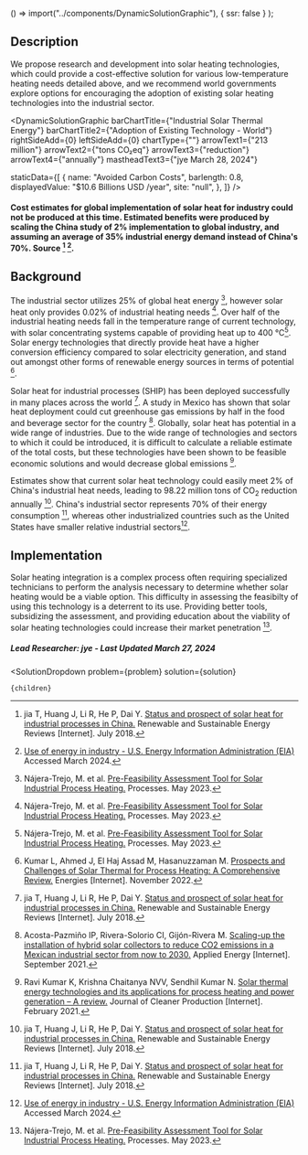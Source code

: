 

  () => import("../components/DynamicSolutionGraphic"),
  { ssr: false }
);




## Description

We propose research and development into solar heating technologies, which could provide a cost-effective solution for various low-temperature heating needs detailed above, and we recommend world governments explore options for encouraging the adoption of existing solar heating technologies into the industrial sector.

<DynamicSolutionGraphic
  barChartTitle={"Industrial Solar Thermal Energy"}
  barChartTitle2={"Adoption of Existing Technology - World"}
  rightSideAdd={0}
  leftSideAdd={0}
  chartType={""}
  arrowText1={"213 million"}
  arrowText2={"tons CO₂eq"}
  arrowText3={"reduction"}
  arrowText4={"annually"}
  mastheadText3={"jye March 28, 2024"}
  
  
  staticData={[
    {
      name: "Avoided Carbon Costs",
      barlength: 0.8,
      displayedValue: "$10.6 Billions USD /year",
      site: "null",
    },
  ]}
/>

#### Cost estimates for global implementation of solar heat for industry could not be produced at this time. Estimated benefits were produced by scaling the China study of 2% implementation to global industry, and assuming an average of 35% industrial energy demand instead of China's 70%. Source [^"3"] [^"7"].

## Background

The industrial sector utilizes 25% of global heat energy [^"1"], however solar heat only provides 0.02% of industrial heating needs [^"1"]. Over half of the industrial heating needs fall in the temperature range of current technology, with solar concentrating systems capable of providing heat up to 400 °C[^"1"]. Solar energy technologies that directly provide heat have a higher conversion efficiency compared to solar electricity generation, and stand out amongst other forms of renewable energy sources in terms of potential [^"2"]. 

Solar heat for industrial processes (SHIP) has been deployed successfully in many places across the world [^"3"]. A study in Mexico has shown that solar heat deployment could cut greenhouse gas emissions by half in the food and beverage sector for the country [^"4"]. Globally, solar heat has potential in a wide range of industries. Due to the wide range of technologies and sectors to which it could be introduced, it is difficult to calculate a reliable estimate of the total costs, but these technologies have been shown to be feasible economic solutions and would decrease global emissions [^"5"].

Estimates show that current solar heat technology could easily meet 2% of China's industrial heat needs, leading to 98.22 million tons of CO<sub>2</sub> reduction annually [^"3"]. China's industrial sector represents 70% of their energy consumption [^"3"], whereas other industrialized countries such as the United States have smaller relative industrial sectors[^"7"].

## Implementation

Solar heating integration is a complex process often requiring specialized technicians to perform the analysis necessary to determine whether solar heating would be a viable option. This difficulty in assessing the feasibilty of using this technology is a deterrent to its use. Providing better tools, subsidizing the assessment, and providing education about the viability of solar heating technologies could increase their market penetration [^"1"].


##### Lead Researcher: jye - Last Updated March 27, 2024

[^"1"]: Nájera-Trejo, M. et al. [Pre-Feasibility Assessment Tool for Solar Industrial Process Heating.](http://dx.doi.org/10.3390/pr11061663) Processes. May 2023.
[^"2"]: Kumar L, Ahmed J, El Haj Assad M, Hasanuzzaman M. [Prospects and Challenges of Solar Thermal for Process Heating: A Comprehensive Review.](http://dx.doi.org/10.3390/en15228501) Energies [Internet]. November 2022.
[^"3"]: jia T, Huang J, Li R, He P, Dai Y. [Status and prospect of solar heat for industrial processes in China.](http://dx.doi.org/10.1016/j.rser.2018.03.077) Renewable and Sustainable Energy Reviews [Internet]. July 2018.
[^"4"]: Acosta-Pazmiño IP, Rivera-Solorio CI, Gijón-Rivera M. [Scaling-up the installation of hybrid solar collectors to reduce CO2 emissions in a Mexican industrial sector from now to 2030.](http://dx.doi.org/10.1016/j.apenergy.2021.117202) Applied Energy [Internet]. September 2021.
[^"5"]: Ravi Kumar K, Krishna Chaitanya NVV, Sendhil Kumar N. [Solar thermal energy technologies and its applications for process heating and power generation – A review.](http://dx.doi.org/10.1016/j.jclepro.2020.125296) Journal of Cleaner Production [Internet]. February 2021.
[^"6"]: [World Energy Outlook 2023 – Analysis - IEA](https://www.iea.org/reports/world-energy-outlook-2023) Accessed March 2024.
[^"7"]: [Use of energy in industry - U.S. Energy Information Administration (EIA)](https://www.eia.gov/energyexplained/use-of-energy/industry.php) Accessed March 2024.






  <SolutionDropdown 
    problem={problem} 
    solution={solution}
  >
    {children}
  </SolutionDropdown>